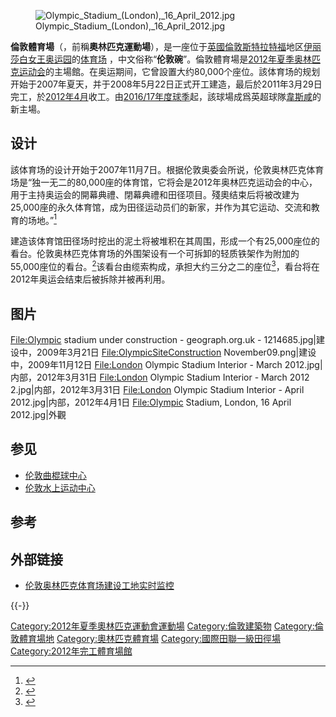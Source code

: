 {{noteTA
|G1=PoliticiansUK
|G2=UK Places
|G3=Country
|1=zh-cn:西汉姆联足球俱乐部;zh-hk:韋斯咸足球會;zh-sg:西哈姆联足球俱乐部;zh-tw:西漢姆聯足球俱樂部; 
|2=zh-cn:西汉姆联;zh-hk:韋斯咸;zh-sg:西哈姆;zh-tw:西漢姆聯; 
}}
{{Infobox Stadium
|stadium_name      = 倫敦體育場
|nickname          =
|fullname          =
|image             = [[File:FloodlitLondonStadium.jpg|280px]]
|caption           = 倫敦體育場外觀
|location          = {{GBR}}[[倫敦|倫敦]]斯特拉特福<br/>[[奧林匹克公園_(倫敦)|伊利沙白女王奧運園]]
|coordinates       = {{coord|51|32|19|N|0|00|59|W|region:GB-LND_type:landmark_scale:5000_source:dewiki|display=inline,title}}
|broke_ground      = 2008年5月22日
|built             = 2008年5月22日–2011年3月29日
|opened            = 2012年5月5日
|renovated         = 2013-2016
|owner             = E20 Stadium, LLP
|operator          = London Stadium 185 Ltd.
|surface           = 草地<br>跑道
|construction_cost = 4.86億英镑（建造工程）<ref name="Stadium complete">{{cite news | url=http://news.bbc.co.uk/sport1/hi/olympics/london_2012/15149865.stm | work=[[BBC_Sport|BBC Sport]] | title=London 2012 Olympic Stadium Athletics Track Completed | date=3 October 2011 | accessdate=14 May 2012 | archive-date=2020-07-10 | archive-url=https://web.archive.org/web/20200710235715/https://www.bbc.com/sport/olympics/15149865 | dead-url=no }}</ref> <br> 2.74億英鎊（2013-16翻新工程）<ref>{{cite news|url=https://www.theguardian.com/sport/2015/jul/18/west-ham-football-2012-olympic-stadium|title=Inside West Ham's new home: how football came to 2012’s Olympic  July Stadium|first=Owen|last=Gibson|work=The Guardian|date=18 July 2015|accessdate=28 December 2016|archive-date=2020-11-08|archive-url=https://web.archive.org/web/20201108185912/http://www.theguardian.com/sport/2015/jul/18/west-ham-football-2012-olympic-stadium|dead-url=no}}</ref>
|architect         = [[Populous|Populous]]
|structural engineer = Buro Happold
|services engineer = M-E Engineers
|general_contractor= [[保富集團|Balfour Beatty]]
|project_manager   = [[第一太平戴維斯|Savills]]
|main_contractors  = Sir Robert McAlpine
|former_names      = {{Unbulleted list|奧林匹克體育場{{small|（2012）}}|位於伊利沙白女王奧運園的體育場{{small|（2013–16）}}}}
|tenants           = [[西漢姆聯足球俱樂部|西漢姆聯足球俱樂部]]（2016年–現在）<br />英國田徑代表隊（2015年–現在）
|seating_capacity  = {{Unbulleted list|57,000（規限的容量）<br />66,000（總容量）{{small|（體育）}}<ref>{{cite web|url=https://www.whufc.com/news/articles/2017/january/08-january/london-stadium-capacity-clarification|title=London Stadium capacity clarification|publisher=West Ham United F.C.|accessdate=2018-05-03|archive-date=2017-01-10|archive-url=https://web.archive.org/web/20170110135625/https://www.whufc.com/news/articles/2017/january/08-january/london-stadium-capacity-clarification|dead-url=no}}</ref>|79,990{{small|（演唱會）}}<ref>{{Cite web |url=http://www.london-stadium.com/faq/ |title=存档副本 |access-date=2018-05-03 |archive-url=https://web.archive.org/web/20171206032229/http://www.london-stadium.com/faq |archive-date=2017-12-06 |dead-url=yes }}</ref>}}

|dimensions =
}}
[[File:Olympic_Stadium_(London),_16_April_2012.jpg|thumb]]

'''倫敦體育場'''（{{lang-en|'''London Stadium'''}}，前稱'''奧林匹克運動場'''），是一座位于[[英國|英國]][[倫敦|倫敦]][[史特拉福_(倫敦)|斯特拉特福]]地区[[奧林匹克公園_(倫敦)|伊丽莎白女王奥运园]]的[[体育场|体育场]] ，中文俗称“'''伦敦碗'''”。倫敦體育場是[[2012年夏季奥林匹克运动会|2012年夏季奥林匹克运动会]]的主場館。在奥运期间，它曾設置大约80,000个座位。該体育场的规划开始于2007年夏天，并于2008年5月22日正式开工建造，最后於2011年3月29日完工，於[[2012年4月|2012年4月]]收工。由[[2016年至2017年英格蘭足球超級聯賽|2016/17年度球季]]起，該球場成爲英超球隊[[韋斯咸|韋斯咸]]的新主場。

== 设计 ==
該体育场的设计开始于2007年11月7日。根据伦敦奥委会所说，伦敦奥林匹克体育场是“独一无二的80,000座的体育馆，它将会是2012年奥林匹克运动会的中心，用于主持奥运会的開幕典禮、閉幕典禮和田径项目。殘奧结束后将被改建为25,000座的永久体育馆，成为田径运动员们的新家，并作为其它运动、交流和教育的场地。”<ref>{{cite web|url=http://www.london2012.com/news/media-releases/2007-11/new-era-of-stadium-design-begins-with-olympic-stadium.php|title=News: New era of stadium design begins with Olympic Stadium - London 2012|accessdate=2008-11-01|deadurl=yes|archiveurl=https://web.archive.org/web/20071019173932/http://www.london2012.com/news/media-releases/2007-11/new-era-of-stadium-design-begins-with-olympic-stadium.php|archivedate=2007-10-19}}</ref>

建造该体育馆田径场时挖出的泥土将被堆积在其周围，形成一个有25,000座位的看台。伦敦奥林匹克体育场的外围架设有一个可拆卸的轻质铁架作为附加的55,000座位的看台。<ref>{{cite web |url=http://www.building.co.uk/story.asp?sectioncode=583&storycode=3121620&c=0 |title=On your marks: Countdown to 2012, London's Olympic stadium |accessdate=2008-11-01 |archive-date=2009-02-04 |archive-url=https://web.archive.org/web/20090204185508/http://www.building.co.uk/story.asp?sectioncode=583&storycode=3121620&c=0 |dead-url=no }}</ref>该看台由缆索构成，承担大约三分之二的座位<ref>{{cite web|url=http://news.bbc.co.uk/sport1/hi/other_sports/olympics_2012/7081346.stm|title=London unveils 2012 stadium plan|accessdate=2008-11-01|archive-date=2009-02-25|archive-url=https://web.archive.org/web/20090225060458/http://news.bbc.co.uk/sport1/hi/other_sports/olympics_2012/7081346.stm|dead-url=no}}</ref>，看台将在2012年奥运会结束后被拆除并被再利用。

== 图片 ==
<gallery>
File:Olympic stadium under construction - geograph.org.uk - 1214685.jpg|建设中，2009年3月21日
File:OlympicSiteConstruction November09.png|建设中，2009年11月12日
File:London Olympic Stadium Interior - March 2012.jpg|内部，2012年3月31日
File:London Olympic Stadium Interior - March 2012 2.jpg|内部，2012年3月31日
File:London Olympic Stadium Interior - April 2012.jpg|内部，2012年4月1日
File:Olympic Stadium, London, 16 April 2012.jpg|外觀
</gallery>

== 参见 ==
* [[伦敦曲棍球中心|伦敦曲棍球中心]]
* [[伦敦水上运动中心|伦敦水上运动中心]]

== 参考 ==
{{reflist|2}}

== 外部链接 ==
{{Commonscat|Olympic Stadium (London)}}
* [http://www.bbc.co.uk/london/webcams/images/2012_110.jpg 伦敦奥林匹克体育场建设工地实时监控] {{Wayback|url=http://www.bbc.co.uk/london/webcams/images/2012_110.jpg |date=20201030023734 }}

{{-}}
{{start box}}
{{succession box
|before = [[北京国家体育场|北京国家体育场]]<br />[[北京|北京]]
|title  = [[夏季奥林匹克运动会|夏季奥林匹克运动会]]<br />开幕式与闭幕式（[[奥林匹克体育场|奥林匹克体育场]]）
|years  = [[2012年夏季奥林匹克运动会|2012]]
|after  = [[馬拉卡納體育場|馬拉卡納體育場]]<br />[[里約熱內盧|里約熱內盧]]
}}
{{succession box
|before = [[北京国家体育场|北京国家体育场]] <br /> [[北京|北京]]
|title  = [[奥林匹克运动会田径比赛|奥林匹克运动会田径比赛]]<br />主会场
|years  = [[2012年夏季奧林匹克運動會田徑比賽|2012]]
|after  = [[阿維蘭熱奧林匹克體育場|阿維蘭熱奧林匹克體育場]] <br /> [[里約熱內盧|里約熱內盧]]
}}
{{end box}}
{{2012_Summer_Olympics_venues}}
{{Summer Olympic stadia}}
{{英超球場}}

[[Category:2012年夏季奧林匹克運動會運動場|Category:2012年夏季奧林匹克運動會運動場]]
[[Category:倫敦建築物|Category:倫敦建築物]]
[[Category:倫敦體育場地|Category:倫敦體育場地]]
[[Category:奧林匹克體育場|Category:奧林匹克體育場]]
[[Category:國際田聯一級田徑場|Category:國際田聯一級田徑場]]
[[Category:2012年完工體育場館|Category:2012年完工體育場館]]